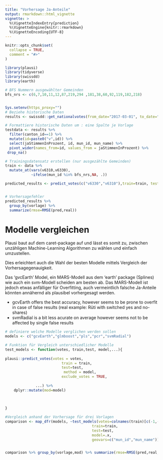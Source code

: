 ```yaml
---
title: "Vorhersage Ja-Anteile"
output: rmarkdown::html_vignette
vignette: >
  %\VignetteIndexEntry{prediction}
  %\VignetteEngine{knitr::rmarkdown}
  %\VignetteEncoding{UTF-8}
---
```


```r
knitr::opts_chunk$set(
  collapse = TRUE,
  comment = "#>"
)
```

```r
library(plausi)
library(tidyverse)
library(swissdd)
library(earth)

# BFS Nummern ausgewählter Gemeinden
bfs_nrs <- c(6,7,10,11,12,87,219,294 ,181,38,60,92,119,182,218)


Sys.setenv(https_proxy="")
# Beziehe historische Daten
results <- swissdd::get_nationalvotes(from_date="2017-03-01", to_date="2020-09-27")

# Formattiere historische Daten um : eine Spalte je Vorlage
testdata <- results %>%
  filter(canton_id==1) %>% 
  mutate(id=paste0("v",id)) %>%
  select(jaStimmenInProzent, id, mun_id, mun_name) %>%
  pivot_wider(names_from=id, values_from = jaStimmenInProzent) %>% 
 drop_na()

# Trainingsdatensatz erstellen (nur ausgezählte Gemeinden)
train <- data %>% 
  mutate_at(vars(v6310,v6330),
            ~ifelse(mun_id %in% bfs_nrs,NA, .))

predicted_results <- predict_votes(c("v6330","v6310"),train=train, test=testdata ,exclude_votes = TRUE, geovars=c("mun_id","mun_name" ))


# Vorhersagefehler
predicted_results %>% 
  group_by(vorlage) %>% 
  summarize(rmse=RMSE(pred,real))

```
# Modelle vergleichen

Plausi baut auf dem caret-package auf und lässt es somit zu, zwischen unzähligen Machine-Learning Algorithmen zu wählen und einfach umzustellen. 

Dies erleichtert auch die Wahl der besten Modelle mittels Vergleich der Vorhersagegenauigkeit. 

Das 'gvcEarth' Model, ein MARS-Modell aus dem 'earth' package (Splines) wie auch ein svm-Modell scheiden am besten ab. Das MARS-Modell ist jedoch etwas anfälliger für Overfitting, auch vermeintlich falsche Ja-Anteile könnten annähernd als plausibel vorhergesagt werden.

- gcvEarth offers the best accuracy, however seems to be prone to overfit in case of false results (real example: Rüti with switched yes and no-shares)
- svmRadial is a bit less acurate on average however seems not to be affected by single false results

```r
# definiere welche Modelle verglichen werden sollen
models <- c("gcvEarth","glmboost","pls","pcr","svmRadial")

# Funktion für Vergleich unterschiedlicher Modelle
test_models <- function(votes, train,test, model,...){
  
plausi::predict_votes(votes = votes, 
                          train = train,
                          test=test,
                           method = model,
                          exclude_votes = TRUE,
                      
              ...) %>% 
    dplyr::mutate(mod=model) 
 
 
  
}

#Vergleich anhand der Vorhersage für drei Vorlagen
comparison <- map_dfr(models, ~test_models(votes=colnames(train)[c(-1,-2)][1:3],
                                        train=train,
                                        test=test,
                                        model=.x,
                                        geovars=c("mun_id","mun_name")))


comparison %>% group_by(vorlage,mod) %>% summarize(rmse=RMSE(pred,real,na.rm=TRUE))

```



